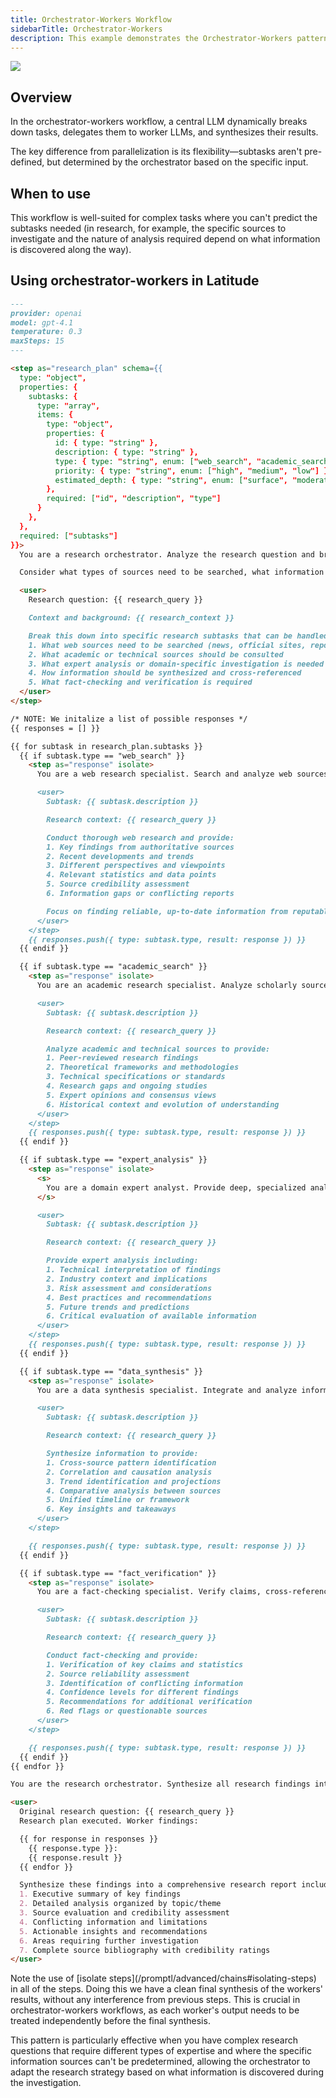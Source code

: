 ```yaml
---
title: Orchestrator-Workers Workflow
sidebarTitle: Orchestrator-Workers
description: This example demonstrates the Orchestrator-Workers pattern from Anthropic's article
---
```


<Frame caption="Credits of the image to Anthropic">
  <img src="/assets/anthropic-building-agents/orchestrator-workers.webp" />
</Frame>

## Overview

In the orchestrator-workers workflow, a central LLM dynamically breaks down tasks, delegates them to worker LLMs, and synthesizes their results.

The key difference from parallelization is its flexibility—subtasks aren't pre-defined, but determined by the orchestrator based on the specific input.

## When to use

This workflow is well-suited for complex tasks where you can't predict the subtasks needed (in research, for example, the specific sources to investigate and the nature of analysis required depend on what information is discovered along the way).

## Using orchestrator-workers in Latitude

```markdown Research Intelligence Report
---
provider: openai
model: gpt-4.1
temperature: 0.3
maxSteps: 15
---

<step as="research_plan" schema={{
  type: "object",
  properties: {
    subtasks: {
      type: "array",
      items: {
        type: "object",
        properties: {
          id: { type: "string" },
          description: { type: "string" },
          type: { type: "string", enum: ["web_search", "academic_search", "expert_analysis", "data_synthesis", "fact_verification"] },
          priority: { type: "string", enum: ["high", "medium", "low"] },
          estimated_depth: { type: "string", enum: ["surface", "moderate", "deep"] }
        },
        required: ["id", "description", "type"]
      }
    },
  },
  required: ["subtasks"]
}}>
  You are a research orchestrator. Analyze the research question and break it down into specific, targeted search and analysis subtasks.

  Consider what types of sources need to be searched, what information needs to be gathered, what analysis is required, and how findings should be verified.

  <user>
    Research question: {{ research_query }}

    Context and background: {{ research_context }}

    Break this down into specific research subtasks that can be handled by specialized workers. Consider:
    1. What web sources need to be searched (news, official sites, reports)
    2. What academic or technical sources should be consulted
    3. What expert analysis or domain-specific investigation is needed
    4. How information should be synthesized and cross-referenced
    5. What fact-checking and verification is required
  </user>
</step>

/* NOTE: We initalize a list of possible responses */
{{ responses = [] }}

{{ for subtask in research_plan.subtasks }}
  {{ if subtask.type == "web_search" }}
    <step as="response" isolate>
      You are a web research specialist. Search and analyze web sources to gather comprehensive, current information on the specified topic.

      <user>
        Subtask: {{ subtask.description }}

        Research context: {{ research_query }}

        Conduct thorough web research and provide:
        1. Key findings from authoritative sources
        2. Recent developments and trends
        3. Different perspectives and viewpoints
        4. Relevant statistics and data points
        5. Source credibility assessment
        6. Information gaps or conflicting reports

        Focus on finding reliable, up-to-date information from reputable sources.
      </user>
    </step>
    {{ responses.push({ type: subtask.type, result: response }) }}
  {{ endif }}

  {{ if subtask.type == "academic_search" }}
    <step as="response" isolate>
      You are an academic research specialist. Analyze scholarly sources, research papers, and technical documentation related to the topic.

      <user>
        Subtask: {{ subtask.description }}

        Research context: {{ research_query }}

        Analyze academic and technical sources to provide:
        1. Peer-reviewed research findings
        2. Theoretical frameworks and methodologies
        3. Technical specifications or standards
        4. Research gaps and ongoing studies
        5. Expert opinions and consensus views
        6. Historical context and evolution of understanding
      </user>
    </step>
    {{ responses.push({ type: subtask.type, result: response }) }}
  {{ endif }}

  {{ if subtask.type == "expert_analysis" }}
    <step as="response" isolate>
      <s>
        You are a domain expert analyst. Provide deep, specialized analysis of the topic drawing on domain-specific knowledge and expertise.
      </s>

      <user>
        Subtask: {{ subtask.description }}

        Research context: {{ research_query }}

        Provide expert analysis including:
        1. Technical interpretation of findings
        2. Industry context and implications
        3. Risk assessment and considerations
        4. Best practices and recommendations
        5. Future trends and predictions
        6. Critical evaluation of available information
      </user>
    </step>
    {{ responses.push({ type: subtask.type, result: response }) }}
  {{ endif }}

  {{ if subtask.type == "data_synthesis" }}
    <step as="response" isolate>
      You are a data synthesis specialist. Integrate and analyze information from multiple sources to identify patterns, relationships, and insights.

      <user>
        Subtask: {{ subtask.description }}

        Research context: {{ research_query }}

        Synthesize information to provide:
        1. Cross-source pattern identification
        2. Correlation and causation analysis
        3. Trend identification and projections
        4. Comparative analysis between sources
        5. Unified timeline or framework
        6. Key insights and takeaways
      </user>
    </step>

    {{ responses.push({ type: subtask.type, result: response }) }}
  {{ endif }}

  {{ if subtask.type == "fact_verification" }}
    <step as="response" isolate>
      You are a fact-checking specialist. Verify claims, cross-reference sources, and assess the reliability of information gathered.

      <user>
        Subtask: {{ subtask.description }}

        Research context: {{ research_query }}

        Conduct fact-checking and provide:
        1. Verification of key claims and statistics
        2. Source reliability assessment
        3. Identification of conflicting information
        4. Confidence levels for different findings
        5. Recommendations for additional verification
        6. Red flags or questionable sources
      </user>
    </step>

    {{ responses.push({ type: subtask.type, result: response }) }}
  {{ endif }}
{{ endfor }}

You are the research orchestrator. Synthesize all research findings into a comprehensive, well-structured intelligence report.

<user>
  Original research question: {{ research_query }}
  Research plan executed. Worker findings:

  {{ for response in responses }}
    {{ response.type }}:
    {{ response.result }}
  {{ endfor }}

  Synthesize these findings into a comprehensive research report including:
  1. Executive summary of key findings
  2. Detailed analysis organized by topic/theme
  3. Source evaluation and credibility assessment
  4. Conflicting information and limitations
  5. Actionable insights and recommendations
  6. Areas requiring further investigation
  7. Complete source bibliography with credibility ratings
</user>
```

<Note>
  Note the use of [isolate steps](/promptl/advanced/chains#isolating-steps) in all of the steps. Doing this we have a clean final synthesis of the workers' results, without any interference from previous steps. This is crucial in orchestrator-workers workflows, as each worker's output needs to be treated independently before the final synthesis.
</Note>

This pattern is particularly effective when you have complex research questions that require different types of expertise and where the specific information sources can't be predetermined, allowing the orchestrator to adapt the research strategy based on what information is discovered during the investigation.
